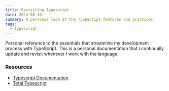 ```yaml
---
title: Revisiting Typescript
date: 2024-08-10
summary: A personal look at the TypeScript features and practices.
tags:
  - typescript
---
```


Personal reference to the essentials that streamline my development process with
TypeScript. This is a personal documentation that I continually update and
revisit whenever I work with the language.

### Resources

- [Typescript Documentation](https://www.typescriptlang.org/docs/)
- [Total Typescript](https://www.totaltypescript.com/)
